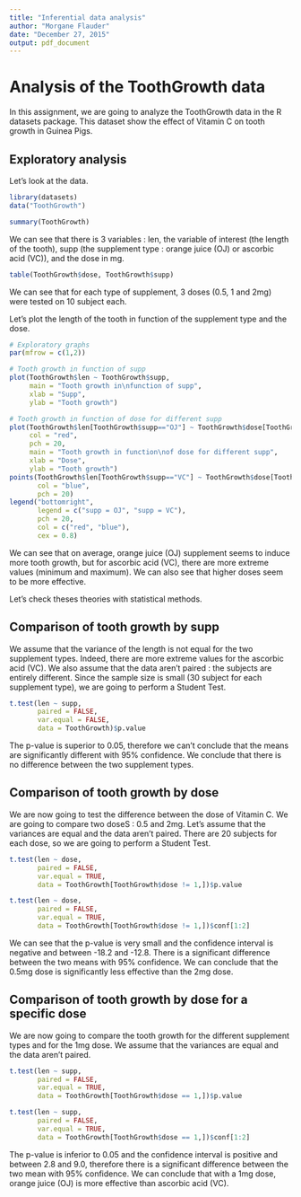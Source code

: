 ```yaml
---
title: "Inferential data analysis"
author: "Morgane Flauder"
date: "December 27, 2015"
output: pdf_document
---
```


# Analysis of the ToothGrowth data

In this assignment, we are going to analyze the ToothGrowth data in the R datasets package. This dataset show the effect of Vitamin C on tooth growth in Guinea Pigs.


## Exploratory analysis

Let's look at the data.

```r
library(datasets)
data("ToothGrowth")

summary(ToothGrowth)
```

We can see that there is 3 variables : len, the variable of interest (the length of the tooth), supp (the supplement type : orange juice (OJ) or ascorbic acid (VC)), and the dose in mg.

```r
table(ToothGrowth$dose, ToothGrowth$supp)
```

We can see that for each type of supplement, 3 doses (0.5, 1 and 2mg) were tested on 10 subject each.

Let's plot the length of the tooth in function of the supplement type and the dose.

```r
# Exploratory graphs
par(mfrow = c(1,2))

# Tooth growth in function of supp
plot(ToothGrowth$len ~ ToothGrowth$supp,
     main = "Tooth growth in\nfunction of supp",
     xlab = "Supp",
     ylab = "Tooth growth")

# Tooth growth in function of dose for different supp
plot(ToothGrowth$len[ToothGrowth$supp=="OJ"] ~ ToothGrowth$dose[ToothGrowth$supp=="OJ"],
     col = "red",
     pch = 20,
     main = "Tooth growth in function\nof dose for different supp",
     xlab = "Dose",
     ylab = "Tooth growth")
points(ToothGrowth$len[ToothGrowth$supp=="VC"] ~ ToothGrowth$dose[ToothGrowth$supp=="VC"],
       col = "blue",
       pch = 20)
legend("bottomright",
       legend = c("supp = OJ", "supp = VC"),
       pch = 20,
       col = c("red", "blue"),
       cex = 0.8)
```


We can see that on average, orange juice (OJ) supplement seems to induce more tooth growth, but for ascorbic acid (VC), there are more extreme values (minimum and maximum). We can also see that higher doses seem to be more effective.

Let's check theses theories with statistical methods.


## Comparison of tooth growth by supp

We assume that the variance of the length is not equal for the two supplement types. Indeed, there are more extreme values for the ascorbic acid (VC). We also assume that the data aren't paired : the subjects are entirely different. Since the sample size is small (30 subject for each supplement type), we are going to perform a Student Test.


```r
t.test(len ~ supp, 
       paired = FALSE, 
       var.equal = FALSE, 
       data = ToothGrowth)$p.value
```

The p-value is superior to 0.05, therefore we can't conclude that the means are significantly different with 95% confidence. We conclude that there is no difference between the two supplement types.

## Comparison of tooth growth by dose

We are now going to test the difference between the dose of Vitamin C. We are going to compare two doseS : 0.5 and 2mg. Let's assume that the variances are equal and the data aren't paired. There are 20 subjects for each dose, so we are going to perform a Student Test.

```r
t.test(len ~ dose, 
       paired = FALSE, 
       var.equal = TRUE, 
       data = ToothGrowth[ToothGrowth$dose != 1,])$p.value

t.test(len ~ dose, 
       paired = FALSE, 
       var.equal = TRUE, 
       data = ToothGrowth[ToothGrowth$dose != 1,])$conf[1:2]
```

We can see that the p-value is very small and the confidence interval is negative and between -18.2 and -12.8. There is a significant difference between the two means with 95% confidence. We can conclude that the 0.5mg dose is significantly less effective than the 2mg dose.


## Comparison of tooth growth by dose for a specific dose

We are now going to compare the tooth growth for the different supplement types and for the 1mg dose.
We assume that the variances are equal and the data aren't paired.

```r
t.test(len ~ supp, 
       paired = FALSE, 
       var.equal = TRUE, 
       data = ToothGrowth[ToothGrowth$dose == 1,])$p.value

t.test(len ~ supp, 
       paired = FALSE, 
       var.equal = TRUE, 
       data = ToothGrowth[ToothGrowth$dose == 1,])$conf[1:2]
```

The p-value is inferior to 0.05 and the confidence interval is positive and between 2.8 and 9.0, therefore there is a significant difference between the two mean with 95% confidence. We can conclude that with a 1mg dose, orange juice (OJ) is more effective than ascorbic acid (VC).








